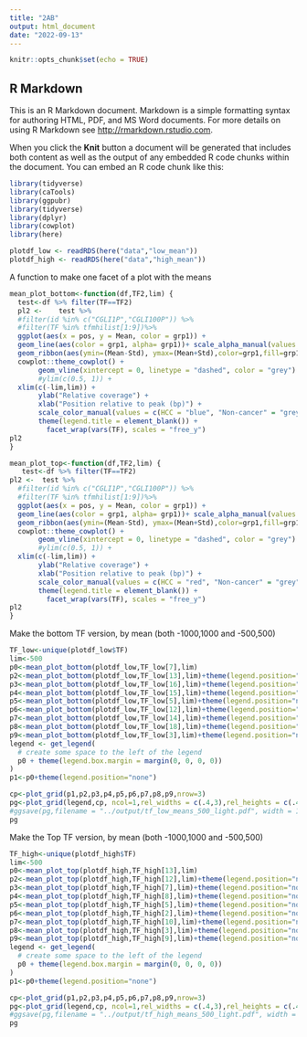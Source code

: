 ```yaml
---
title: "2AB"
output: html_document
date: "2022-09-13"
---
```


```r
knitr::opts_chunk$set(echo = TRUE)
```

## R Markdown

This is an R Markdown document. Markdown is a simple formatting syntax for authoring HTML, PDF, and MS Word documents. For more details on using R Markdown see <http://rmarkdown.rstudio.com>.

When you click the **Knit** button a document will be generated that includes both content as well as the output of any embedded R code chunks within the document. You can embed an R code chunk like this:

```r
library(tidyverse)
library(caTools)
library(ggpubr)
library(tidyverse)
library(dplyr)
library(cowplot)
library(here)

plotdf_low <- readRDS(here("data","low_mean"))
plotdf_high <- readRDS(here("data","high_mean"))
```
A function to make one facet of a plot with the means

```r

mean_plot_bottom<-function(df,TF2,lim) {
  test<-df %>% filter(TF==TF2)
  pl2 <- 	test %>%
  #filter(id %in% c("CGLI1P","CGLI100P")) %>%
  #filter(TF %in% tfmhilist[1:9])%>%
  ggplot(aes(x = pos, y = Mean, color = grp1)) +  
  geom_line(aes(color = grp1, alpha= grp1))+ scale_alpha_manual(values =c(HCC=1,Other=1), guide="none") +
  geom_ribbon(aes(ymin=(Mean-Std), ymax=(Mean+Std),color=grp1,fill=grp1), linetype=0, alpha=0.1) + #linetype 2 is the dashed one victor didn't like, linetype 1 with alpha is an option. linetype = "dotted" is also possible. Don't need to change alpha
  cowplot::theme_cowplot() +
       geom_vline(xintercept = 0, linetype = "dashed", color = "grey") +
       #ylim(c(0.5, 1)) +
  xlim(c(-lim,lim)) +
       ylab("Relative coverage") +
       xlab("Position relative to peak (bp)") +
       scale_color_manual(values = c(HCC = "blue", "Non-cancer" = "grey")) + theme_pubr() + scale_fill_manual(values = c(HCC = "blue", "Non-cancer" = "grey")) + 
       theme(legend.title = element_blank()) +
         facet_wrap(vars(TF), scales = "free_y")
pl2
}

mean_plot_top<-function(df,TF2,lim) {
   test<-df %>% filter(TF==TF2)
pl2 <- 	test %>%
  #filter(id %in% c("CGLI1P","CGLI100P")) %>%
  #filter(TF %in% tfmhilist[1:9])%>%
  ggplot(aes(x = pos, y = Mean, color = grp1)) +  
  geom_line(aes(color = grp1, alpha= grp1))+ scale_alpha_manual(values =c(HCC=1,Other=1), guide="none") +
  geom_ribbon(aes(ymin=(Mean-Std), ymax=(Mean+Std),color=grp1,fill=grp1), linetype=0, alpha=0.1) + #linetype2 without any alpha is the dashed one victor didn't like, linetype 1 with alpha is an option. linetype = "dotted" is also possible
  cowplot::theme_cowplot() +
       geom_vline(xintercept = 0, linetype = "dashed", color = "grey") +
       #ylim(c(0.5, 1)) +
  xlim(c(-lim,lim)) +
       ylab("Relative coverage") +
       xlab("Position relative to peak (bp)") +
       scale_color_manual(values = c(HCC = "red", "Non-cancer" = "grey")) + theme_pubr() + scale_fill_manual(values = c(HCC = "red", "Non-cancer" = "grey")) + 
       theme(legend.title = element_blank()) +
         facet_wrap(vars(TF), scales = "free_y")
pl2
}

```

Make the bottom TF version, by mean (both -1000,1000 and -500,500)

```r

TF_low<-unique(plotdf_low$TF)
lim<-500
p0<-mean_plot_bottom(plotdf_low,TF_low[7],lim)
p2<-mean_plot_bottom(plotdf_low,TF_low[13],lim)+theme(legend.position="none")
p3<-mean_plot_bottom(plotdf_low,TF_low[16],lim)+theme(legend.position="none")
p4<-mean_plot_bottom(plotdf_low,TF_low[15],lim)+theme(legend.position="none")
p5<-mean_plot_bottom(plotdf_low,TF_low[5],lim)+theme(legend.position="none")
p6<-mean_plot_bottom(plotdf_low,TF_low[12],lim)+theme(legend.position="none")
p7<-mean_plot_bottom(plotdf_low,TF_low[14],lim)+theme(legend.position="none")
p8<-mean_plot_bottom(plotdf_low,TF_low[18],lim)+theme(legend.position="none")
p9<-mean_plot_bottom(plotdf_low,TF_low[3],lim)+theme(legend.position="none")
legend <- get_legend(
  # create some space to the left of the legend
  p0 + theme(legend.box.margin = margin(0, 0, 0, 0))
)
p1<-p0+theme(legend.position="none")

cp<-plot_grid(p1,p2,p3,p4,p5,p6,p7,p8,p9,nrow=3)
pg<-plot_grid(legend,cp, ncol=1,rel_widths = c(.4,3),rel_heights = c(.4,3))
#ggsave(pg,filename = "../output/tf_low_means_500_light.pdf", width = 10,height = 7)
pg


```

Make the Top TF version, by mean (both -1000,1000 and -500,500)

```r
TF_high<-unique(plotdf_high$TF)
lim<-500
p0<-mean_plot_top(plotdf_high,TF_high[13],lim)
p2<-mean_plot_top(plotdf_high,TF_high[12],lim)+theme(legend.position="none")
p3<-mean_plot_top(plotdf_high,TF_high[7],lim)+theme(legend.position="none")
p4<-mean_plot_top(plotdf_high,TF_high[8],lim)+theme(legend.position="none")
p5<-mean_plot_top(plotdf_high,TF_high[5],lim)+theme(legend.position="none")
p6<-mean_plot_top(plotdf_high,TF_high[2],lim)+theme(legend.position="none")
p7<-mean_plot_top(plotdf_high,TF_high[10],lim)+theme(legend.position="none")
p8<-mean_plot_top(plotdf_high,TF_high[3],lim)+theme(legend.position="none")
p9<-mean_plot_top(plotdf_high,TF_high[9],lim)+theme(legend.position="none")
legend <- get_legend(
  # create some space to the left of the legend
  p0 + theme(legend.box.margin = margin(0, 0, 0, 0))
)
p1<-p0+theme(legend.position="none")

cp<-plot_grid(p1,p2,p3,p4,p5,p6,p7,p8,p9,nrow=3)
pg<-plot_grid(legend,cp, ncol=1,rel_widths = c(.4,3),rel_heights = c(.4,3))
#ggsave(pg,filename = "../output/tf_high_means_500_light.pdf", width = 10,height = 7)
pg

```
